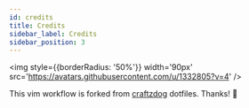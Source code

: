 ```yaml
---
id: credits
title: Credits
sidebar_label: Credits
sidebar_position: 3
---
```


<img style={{borderRadius: '50%'}} width='90px' src='https://avatars.githubusercontent.com/u/1332805?v=4' />

This vim workflow is forked from [craftzdog](https://github.com/craftzdog/dotfiles-public) dotfiles. Thanks! 🙏
